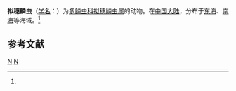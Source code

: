 {{Speciesbox
| taxon = Parahalosydnopsis hartmanae
| binomial_authority = (Pettibone, 1977)<ref name='id10434'>{{cite web| url =http://www.bioinfo.cn/db05/BjdwSpecies.php?action=view&id=10434| title =拟穗鳞虫| work =《中国动物物种编目数据库》| publisher =中国科学院微生物研究所| author =中国科学院动物研究所| accessdate =2009-04-16| deadurl =yes| archiveurl =https://web.archive.org/web/20160305044414/http://www.bioinfo.cn/db05/BjdwSpecies.php?action=view&id=10434| archivedate =2016-03-05}}</ref>
}}

'''拟穗鳞虫'''（[[学名|学名]]：{{lang|la|''Parahalosydnopsis hartmanae''}}）为[[多鳞虫科|多鳞虫科]][[拟穗鳞虫属|拟穗鳞虫属]]的动物。在[[中国大陆|中国大陆]]，分布于[[东海|东海]]、[[南海|南海]]等海域。<ref name='id10434'/>

== 参考文献 ==
{{reflist}}

{{Taxonbar|from=Q2934085}}

[[Category:拟穗鳞虫属|N]]
[[Category:1977年描述的动物|N]]


{{环节动物小作品}}